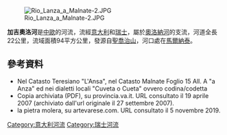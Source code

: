 {{Citecheck|time=2021-01-16T11:35:54+00:00}}
{{Coord|45|48|1.5|N|8|52|20.5|E|display=title}}
[[Image:Rio_Lanza_a_Malnate-2.JPG|right]]

'''加吉奧洛河'''是[[中歐|中歐]]的河流，流經[[意大利|意大利]]和[[瑞士|瑞士]]，屬於[[奧洛納河|奧洛納河]]的支流，河道全長22公里，流域面積94平方公里，發源自[[聖喬治山|聖喬治山]]，河口處在[[馬爾納泰_(瓦雷澤省北)|馬爾納泰]]。

==參考資料==
* Nel Catasto Teresiano "L'Ansa", nel Catasto Malnate Foglio 15 All. A "a Anza" ed nei dialetti locali "Cuveta o Cueta" ovvero codina/codetta
* Copia archiviata (PDF), su provincia.va.it. URL consultato il 19 aprile 2007 (archiviato dall'url originale il 27 settembre 2007).
* la pietra molera, su artevarese.com. URL consultato il 5 novembre 2019.

{{Italy-geo-stub}}
{{Switzerland-geo-stub}}
[[Category:意大利河流|Category:意大利河流]]
[[Category:瑞士河流|Category:瑞士河流]]
